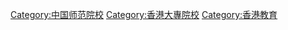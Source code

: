 [[Category:中国师范院校|Category:中国师范院校]]
[[Category:香港大專院校|Category:香港大專院校]]
[[Category:香港教育|Category:香港教育]]